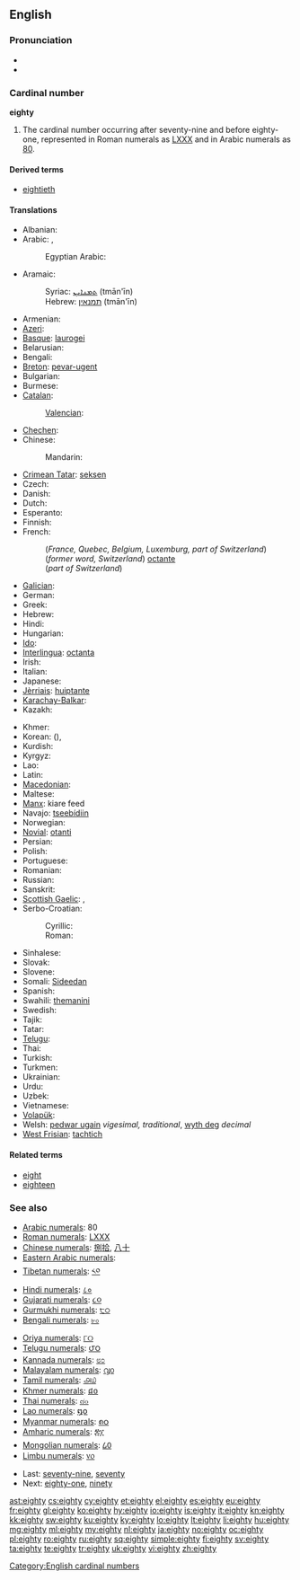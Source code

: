 ==English==

===Pronunciation===
* {{audio|en-us-eighty.ogg|Audio (US)}}
* {{rhymes|eɪti}}

===Cardinal number===
'''eighty'''

# The cardinal number occurring after seventy-nine and before eighty-one, represented in Roman numerals as [[LXXX]] and in Arabic numerals as [[80]].

====Derived terms====
* [[eightieth]]

====Translations====
{{trans-top|80}}
* Albanian: {{t|sq|tetëdhjetë}}
* Arabic: {{t|ar|ثمانين|tr=ṯamānīn|alt=ثَمانِينَ|sc=Arab}}, {{qualifier|only nominative, formal}} {{t|ar|ثمانون|tr=ṯamānūn|alt=ثَمانُونَ|sc=Arab}}
*: Egyptian Arabic: {{tø|arz|تمنين|tr=tamanīn|sc=Arab|xs=Egyptian Arabic}}
* Aramaic:
*: Syriac: [[ܬܡܢܐܝܢ]] (tmān'īn) {{c}}
*: Hebrew: [[תמנאין]] (tmān'īn) {{c}}
* Armenian: {{t|hy|ութսուն|tr=ut'sun|sc=Armn}}
* [[Azeri]]: {{t|az|səksən}}
* [[Basque]]: [[laurogei]]
* Belarusian: {{t|be|восемдзесят|tr=vósemdzesjat|sc=Cyrl}}
* Bengali: {{t|bn|আশি|tr=ashi|sc=Beng}}
* [[Breton]]: [[pevar-ugent]]
* Bulgarian: {{t|bg|осемдесет|tr=ósemdeset|sc=Cyrl}}
* Burmese: {{t|my|ရှစ်ဆယ်|tr=shit-hsè|sc=Mymr}}
* [[Catalan]]: {{t+|ca|vuitanta}}
*: [[Valencian]]: {{t+|ca|huitanta}}
* [[Chechen]]: {{tø|ce|дезткъа|tr=deztqha}}
* Chinese:
*: Mandarin: {{t|zh|八十|tr=bāshí|sc=Hani}}
* [[Crimean Tatar]]: [[seksen#Crimean Tatar|seksen]]
* Czech: {{t-|cs|osmdesát}}
* Danish: {{t+|da|firs}}
* Dutch: {{t+|nl|tachtig|f}}
* Esperanto: {{t-|eo|okdek|xs=Esperanto}}
* Finnish: {{t-|fi|kahdeksankymmentä}}
* French:
*: (''France, Quebec, Belgium, Luxemburg, part of Switzerland'') {{t+|fr|quatre-vingts}}
*: (''former word, Switzerland'') [[octante]]
*: (''part of Switzerland'') {{t+|fr|huitante}}
* [[Galician]]: {{t+|gl|oitenta|xs=Galician}}
* German: {{t+|de|achtzig|f}}
* Greek: {{t|el|ογδόντα|tr=ogdónda|sc=Grek}}
* Hebrew: {{t|he|שמונים|m|f|tr=shmoním|alt=שְׁמוֹנִים|sc=Hebr}}
* Hindi: {{t+|hi|अस्सी|tr=assī|sc=Deva}}
* Hungarian: {{t+|hu|nyolcvan}}
* [[Ido]]: {{t+|io|okadek|xs=Ido}}
* [[Interlingua]]: [[octanta]]
* Irish: {{t|ga|ochtó}}
* Italian: {{t+|it|ottanta}}
* Japanese: {{t|ja|八十|tr=はちじゅう, hachijū|sc=Jpan}}
* [[Jèrriais]]: [[huiptante]]
* [[Karachay-Balkar]]: {{tø|krc|сексен|tr=seksen|sc=Cyrl}}
* Kazakh: {{t|kk|сексен|tr=seksen|sc=Cyrl}}
{{trans-mid}}
* Khmer: {{t|km|ប៉ែតសិប|tr=pɐət səp|sc=Khmr}}
* Korean: {{t|ko|팔십|tr=palsip|sc=Kore}} ({{t|ko|八十|sc=Kore}}), {{t|ko|여든|tr=yeodeun|sc=Kore}}
* Kurdish: {{ku-Arab|[[هه‌شتا]]}}
* Kyrgyz: {{t|ky|сексен|tr=seksen|sc=Cyrl}}
* Lao: {{t|lo|ແປດສິບ|tr=pɛ̏ːt síp|sc=Laoo}}
* Latin: {{t-|la|octoginta}}
* [[Macedonian]]: {{t|mk|осумдесет|tr=osúmdeset}}
* Maltese: {{t|mt|tmenin}}
* [[Manx]]: kiare feed
* Navajo: [[tseebídiin]]
* Norwegian: {{t+|no|åtti}}
* [[Novial]]: [[otanti]]
* Persian: {{t-|fa|هشتاد|tr=haštâd|xs=Persian}}
* Polish: {{t|pl|osiemdziesiąt}}
* Portuguese: {{t+|pt|oitenta}}
* Romanian: {{t+|ro|optzeci}}
* Russian: {{t+|ru|восемьдесят|tr=vósemʹdesjat|sc=Cyrl}}
* Sanskrit: {{t|sa|अशीति|tr=aśītí|sc=Deva}}
* [[Scottish Gaelic]]: {{qualifier|old system}} {{t-|gd|ceithir|xs=Scottish Gaelic}} {{t-|gd|fichead|xs=Scottish Gaelic}}, {{qualifier|new system}} {{t-|gd|ochdad|xs=Scottish Gaelic}}
* Serbo-Croatian:
*: Cyrillic: {{t|sh|осамдесет}}
*: Roman: {{t|sh|osamdeset}}
* Sinhalese: {{t|si|අසූව|tr=asoova|sc=Sinh}}
* Slovak: {{t|sk|osemdesiat}}
* Slovene: {{t|sl|osemdeset}}
* Somali: [[Sideedan]]
* Spanish: {{t+|es|ochenta}}
* Swahili: [[themanini]]
* Swedish: {{t+|sv|åttio}}
* Tajik: {{t|tg|хаштод|tr=haštod|sc=Cyrl}}
* Tatar: {{t|tt|сиксән|tr=siksän|sc=Cyrl}}
* [[Telugu]]: {{t|te|ఎనభై|tr=enabhai}}
* Thai: {{t|th|แปดสิบ|tr=bpàet sìp|sc=Thai}}
* Turkish: {{t+|tr|seksen}}
* Turkmen: {{t|tk|segsen}}
* Ukrainian: {{t|uk|вісімдесят|tr=vísimdesjat|sc=Cyrl}}
* Urdu: {{t|ur|اسی|tr=assī|sc=ur-Arab}}
* Uzbek: {{t|uz|sakson}}
* Vietnamese: {{t|vi|tám mươi}}
* [[Volapük]]: {{t|vo|jöldeg}}
* Welsh: [[pedwar ugain]] ''vigesimal, traditional'', [[wyth deg]] ''decimal''
* [[West Frisian]]: [[tachtich]]
{{trans-bottom}}

====Related terms====
* [[eight]]
* [[eighteen]]

===See also===
{{rel-top|Symbols for eighty in various numeral systems}}
* [[w:Arabic numerals|Arabic numerals]]: 80
* [[w:Roman numerals|Roman numerals]]: [[LXXX]]
* [[w:Chinese numerals|Chinese numerals]]: [[捌]][[拾]], [[八]][[十]]
* [[w:Eastern Arabic numerals|Eastern Arabic numerals]]: {{Arab|[[٨٠]]}}
* [[w:Indian numerals|Tibetan numerals]]: [[༨༠]]
* [[w:Indian numerals|Hindi numerals]]: [[८०]]
* [[w:Indian numerals|Gujarati numerals]]: [[૮૦]]
* [[w:Indian numerals|Gurmukhi numerals]]: [[੮੦]]
* [[w:Indian numerals|Bengali numerals]]: [[৮০]]
{{mid2}}
* [[w:Indian numerals|Oriya numerals]]: [[୮୦]]
* [[w:Indian numerals|Telugu numerals]]: [[౮౦]]
* [[w:Indian numerals|Kannada numerals]]: [[೮೦]]
* [[w:Indian numerals|Malayalam numerals]]: [[൮൦]]
* [[w:Indian numerals|Tamil numerals]]: [[௮௰]]
* [[w:Khmer script|Khmer numerals]]: [[៨០]]
* [[w:Thai numerals|Thai numerals]]: [[๘๐]]
* [[w:Lao alphabet|Lao numerals]]: [[໘໐]]
* [[w:Burmese alphabet|Myanmar numerals]]: [[၈၀]]
* [[w:Amharic language|Amharic numerals]]: [[፰፲]]
* [[w:Mongolian alphabet|Mongolian numerals]]: [[᠘᠐]]
* [[w:Limbu language|Limbu numerals]]: [[᥎᥆]]
{{rel-bottom}}
* Last: [[seventy-nine]], [[seventy]]
* Next: [[eighty-one]], [[ninety]]

[[Category:English cardinal numbers]]

[[ast:eighty]]
[[cs:eighty]]
[[cy:eighty]]
[[et:eighty]]
[[el:eighty]]
[[es:eighty]]
[[eu:eighty]]
[[fr:eighty]]
[[gl:eighty]]
[[ko:eighty]]
[[hy:eighty]]
[[io:eighty]]
[[is:eighty]]
[[it:eighty]]
[[kn:eighty]]
[[kk:eighty]]
[[sw:eighty]]
[[ku:eighty]]
[[ky:eighty]]
[[lo:eighty]]
[[lt:eighty]]
[[li:eighty]]
[[hu:eighty]]
[[mg:eighty]]
[[ml:eighty]]
[[my:eighty]]
[[nl:eighty]]
[[ja:eighty]]
[[no:eighty]]
[[oc:eighty]]
[[pl:eighty]]
[[ro:eighty]]
[[ru:eighty]]
[[sq:eighty]]
[[simple:eighty]]
[[fi:eighty]]
[[sv:eighty]]
[[ta:eighty]]
[[te:eighty]]
[[tr:eighty]]
[[uk:eighty]]
[[vi:eighty]]
[[zh:eighty]]